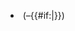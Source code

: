 * <span class="vevent"><span class="agent attendee vcard"><span class="fn org summary">{{{name}}}</span></span>&nbsp;(<span class="dtstart">{{{from}}}</span>&ndash;{{#if:{{{to|}}}|{{{to}}}}})</span><noinclude>
{{documentation}}
</noinclude>